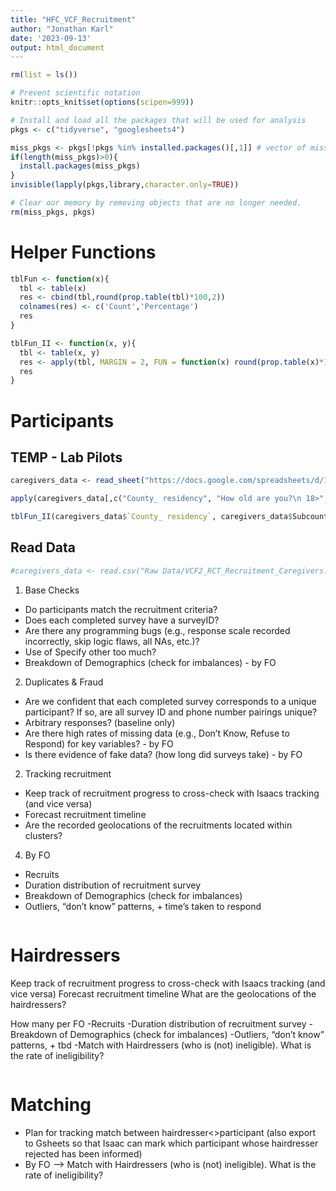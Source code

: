 ```yaml
---
title: "HFC_VCF_Recruitment"
author: "Jonathan Karl"
date: '2023-09-13'
output: html_document
---
```


```r
rm(list = ls())

# Prevent scientific notation
knitr::opts_knit$set(options(scipen=999))

# Install and load all the packages that will be used for analysis
pkgs <- c("tidyverse", "googlesheets4")

miss_pkgs <- pkgs[!pkgs %in% installed.packages()[,1]] # vector of missing packages
if(length(miss_pkgs)>0){
  install.packages(miss_pkgs)
}
invisible(lapply(pkgs,library,character.only=TRUE))

# Clear our memory by removing objects that are no longer needed.
rm(miss_pkgs, pkgs)
```

# Helper Functions

```r
tblFun <- function(x){
  tbl <- table(x)
  res <- cbind(tbl,round(prop.table(tbl)*100,2))
  colnames(res) <- c('Count','Percentage')
  res
}

tblFun_II <- function(x, y){
  tbl <- table(x, y)
  res <- apply(tbl, MARGIN = 2, FUN = function(x) round(prop.table(x)*100,2))
  res
}

```


# Participants

## TEMP - Lab Pilots

```r
caregivers_data <- read_sheet("https://docs.google.com/spreadsheets/d/1Kyi1j640g6pliUC_XtewQnr4ZHySKp46S9p2JGqgpyg/edit#gid=84028558", sheet = "Recruited respondents")

apply(caregivers_data[,c("County_ residency", "How old are you?\n 18>", "Do you have daughter/s\n  5-18 yrs?", "Do you have a operational smartphone?",  "Do you have a facebook account?", "Eligible?")], FUN = tblFun, MARGIN = 2)

tblFun_II(caregivers_data$`County_ residency`, caregivers_data$Subcounty)
```

## Read Data

```r

#caregivers_data <- read.csv("Raw Data/VCF2_RCT_Recruitment_Caregivers.csv")

```


1. Base Checks
- Do participants match the recruitment criteria?
- Does each completed survey have a surveyID?
- Are there any programming bugs (e.g., response scale recorded incorrectly, skip logic flaws, all NAs, etc.)?
- Use of Specify other too much?
- Breakdown of Demographics (check for imbalances) - by FO

2. Duplicates & Fraud
- Are we confident that each completed survey corresponds to a unique participant? If so, are all survey ID and phone number pairings unique?
- Arbitrary responses? (baseline only)
- Are there high rates of missing data (e.g., Don't Know, Refuse to Respond) for key variables? - by FO
- Is there evidence of fake data? (how long did surveys take) - by FO

2. Tracking recruitment
- Keep track of recruitment progress to cross-check with Isaacs tracking (and vice versa)
- Forecast recruitment timeline
- Are the recorded geolocations of the recruitments located within clusters?

4. By FO
- Recruits
- Duration distribution of recruitment survey
- Breakdown of Demographics (check for imbalances)
- Outliers, “don’t know” patterns, + time's taken to respond

```r

```


# Hairdressers
Keep track of recruitment progress to cross-check with Isaacs tracking (and vice versa)
Forecast recruitment timeline
What are the geolocations of the hairdressers?

How many per FO
-Recruits
-Duration distribution of recruitment survey
-Breakdown of Demographics (check for imbalances)
-Outliers, “don’t know” patterns, + tbd
-Match with Hairdressers (who is (not) ineligible). What is the rate of ineligibility?

```r

```


# Matching

- Plan for tracking match between hairdresser<>participant (also export to Gsheets so that Isaac can mark which participant whose hairdresser rejected has been informed)
- By FO --> Match with Hairdressers (who is (not) ineligible). What is the rate of ineligibility?

```r

```

